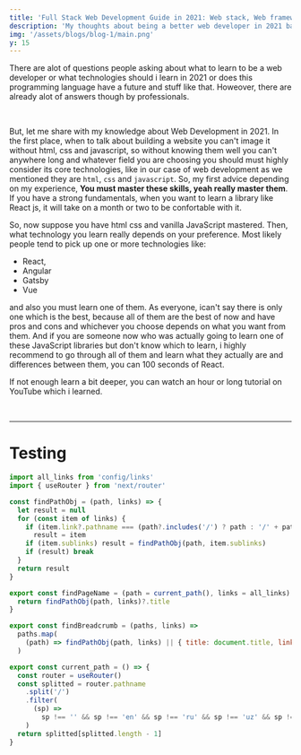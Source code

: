 ```yaml
---
title: 'Full Stack Web Development Guide in 2021: Web stack, Web framework, Learning path.'
description: 'My thoughts about being a better web developer in 2021 based on my experience.'
img: '/assets/blogs/blog-1/main.png'
y: 15
---
```


<CustomImage image={img} y='60' />

There are alot of questions people asking about what to learn to be a web developer or what technologies should i learn in 2021 or does this programming language have a future and stuff like that. Howeover, there are already alot of answers though by professionals.

<br />

But, let me share with my knowledge about Web Development in 2021. In the first place, when to talk about building a website you can't image it without html, css and javascript, so without knowing them well you can't anywhere long and whatever field you are choosing you should must highly consider its core technologies, like in our case of web development as we mentioned they are `html`, `css` and `javascript`. So, my first advice depending on my experience, **You must master these skills, yeah really master them**. If you have a strong fundamentals, when you want to learn a library like React js, it will take on a month or two to be confortable with it.

So, now suppose you have html css and vanilla JavaScript mastered. Then, what technology you learn really depends on your preference. Most likely people tend to pick up one or more technologies like:

- React,
- Angular
- Gatsby
- Vue

and also you must learn one of them. As everyone, ican't say there is only one which is the best, because all of them are the best of now and have pros and cons and whichever you choose depends on what you want from them. And if you are someone now who was actually going to learn one of these JavaScript libraries but don't know which to learn, i highly recommend to go through all of them and learn what they actually are and differences between them, you can 100 seconds of React.

If not enough learn a bit deeper, you can watch an hour or long tutorial on YouTube which i learned.

<br />
<hr />

# Testing

```jsx
import all_links from 'config/links'
import { useRouter } from 'next/router'

const findPathObj = (path, links) => {
  let result = null
  for (const item of links) {
    if (item.link?.pathname === (path?.includes('/') ? path : '/' + path))
      result = item
    if (item.sublinks) result = findPathObj(path, item.sublinks)
    if (result) break
  }
  return result
}

export const findPageName = (path = current_path(), links = all_links) => {
  return findPathObj(path, links)?.title
}

export const findBreadcrumb = (paths, links) =>
  paths.map(
    (path) => findPathObj(path, links) || { title: document.title, link: null }
  )

export const current_path = () => {
  const router = useRouter()
  const splitted = router.pathname
    .split('/')
    .filter(
      (sp) =>
        sp !== '' && sp !== 'en' && sp !== 'ru' && sp !== 'uz' && sp !== 'oz'
    )
  return splitted[splitted.length - 1]
}
```
